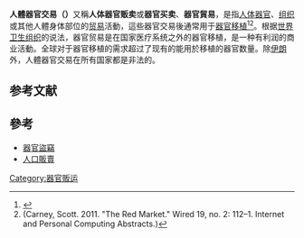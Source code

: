 {{Expand language|1=en|status=yes|time=2022-02-27T17:03:18+00:00}}
'''人體器官交易（{{lang-en|Organ trade}}）'''又稱'''人体器官贩卖'''或'''器官买卖'''、'''器官貿易'''，是指[[人体|人体]][[器官|器官]]、[[组织_(生物学)|组织]]或其他人體身体部位的[[贸易|贸易]]活動，這些器官交易後通常用于[[器官移植|器官移植]]<ref>{{Cite news|author=Carney|first=Scott|title=The Rise of the Red Market|url=https://foreignpolicy.com/2011/05/30/the-rise-of-the-red-market/|accessdate=4 March 2020|work=Foreign Policy|archive-date=2021-04-15|archive-url=https://web.archive.org/web/20210415014422/https://foreignpolicy.com/2011/05/30/the-rise-of-the-red-market/}}</ref><ref name="Wired">(Carney, Scott. 2011. "The Red Market." Wired 19, no. 2: 112–1. Internet and Personal Computing Abstracts.)</ref>。根据[[世界卫生组织|世界卫生组织]]的说法，器官贸易是在国家医疗系统之外的器官移植，是一种有利润的商业活動。全球对于器官移植的需求超过了现有的能用於移植的器官数量。除[[伊朗|伊朗]]外，人體器官交易在所有国家都是非法的。

==参考文献==
{{reflist}}

==參考==
* [[器官盜竊|器官盜竊]]
* [[人口販賣|人口販賣]]

[[Category:器官贩运|Category:器官贩运]]